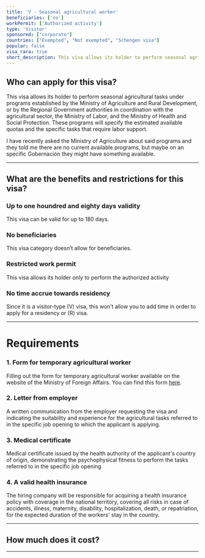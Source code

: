 ```yaml
---
title: 'V - Seasonal agricultural worker'
beneficiaries: ['no']
workPermit: ['Authorized activity']
type: 'Visitor'
sponsored: ["corporate"]
countries: ["Exempted", "Not exempted", "Schengen visa"]
popular: false
visa_rara: true
short_description: This visa allows its holder to perform seasonal agricultural tasks under programs established by the Ministry of Agriculture and Rural Development
---
```



## Who can apply for this visa?

This visa allows its holder to perform seasonal agricultural tasks under programs established by the Ministry of Agriculture and Rural Development, or by the Regional Government authorities  in coordination with the agricultural sector, the Ministry of Labor, and the Ministry of Health and Social Protection. These programs will specify the estimated available quotas and the specific tasks that require labor support.

I have recently asked the Ministry of Agriculture about said programs and they told me there are no current available programs, but maybe on an specific Gobernación they might have something available.

---

## What are the benefits and restrictions for this visa?

### **Up to one houndred and eighty days validity**

This visa can be valid for up to 180 days.

### No **beneficiaries**

This visa category doesn’t allow for beneficiaries.

### Restricted **work permit**

This visa allows its holder only to perform the authorized activity

### **No time accrue towards residency**

Since it is a visitor-type (V) visa, this won’t allow you to add time in order to apply for a residency or (R) visa.

---

# Requirements

### 1. Form for temporary agricultural worker

Filling out the form for temporary agricultural worker available on the website of the Ministry of Foreign Affairs. You can find this form [here](https://www.cancilleria.gov.co/sites/default/files/FOTOS2020/DP-FO-268%20resumen%20de%20contrato%20para%20trabajador%20agricola%20de%20temporada%20V1.pdf).

### 2. Letter from employer

A written communication from the employer requesting the visa and indicating the suitability and experience for the agricultural tasks referred to in the specific job opening to which the applicant is applying.

### 3. Medical certificate

Medical certificate issued by the health authority of the applicant's country of origin, demonstrating the psychophysical fitness to perform the tasks referred to in the specific job opening

### 4. A valid **health insurance**

The hiring company will be responsible for acquiring a health insurance policy with coverage in the national territory, covering all risks in case of accidents, illness, maternity, disability, hospitalization, death, or repatriation, for the expected duration of the workers' stay in the country.

---
## How much does it cost?

<VisaCosts
    studyFees="54"
    issuanceFees="177"
    apostille={false}
    translation={false}
/>

---